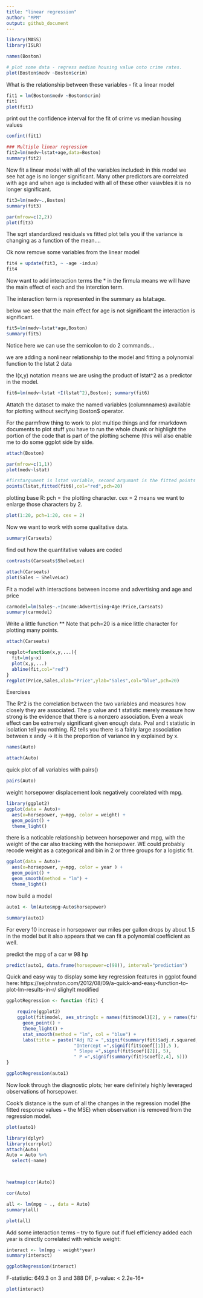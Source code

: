 ```yaml
---
title: "linear regression"
author: "MPM"
output: github_document
---
```




```r

library(MASS)
library(ISLR)

names(Boston)

# plot some data - regress median housing value onto crime rates. 
plot(Boston$medv ~Boston$crim)
```

What is the relationship between these variables - fit a linear model


```r

fit1 = lm(Boston$medv ~Boston$crim)
fit1
plot(fit1)

```



print out the confidence interval for the fit of crime vs median housing values

```r
confint(fit1)
```


```r

### Multiple linear regression
fit2=lm(medv~lstat+age,data=Boston)
summary(fit2)


```


Now fit a linear model with all of the variables included: in this model we see hat age is no longer significant. Many other predictors are correlated with age and when age is included with all of these other vaiavbles it is no longer significant. 

```r
fit3=lm(medv~.,Boston)
summary(fit3)


```


```r
par(mfrow=c(2,2))
plot(fit3)

```

The sqrt standardized residuals vs fitted plot tells you if the variance is changing as a function of the mean....



Ok now remove some variables from the linear model 

```r


fit4 = update(fit3, ~ -age -indus)
fit4
```



Now want to add interaction terms the * in the firmula means we  will have the main effect of each and the interction term. 

The interaction term is represented in the summary as lstat:age.

below we see that the main effect for age is not significant the interaction is significant. 

```r
fit5=lm(medv~lstat*age,Boston)
summary(fit5)
```


Notice here we can use the semicolon to do 2 commands... 

we are adding a nonlinear relationship to the model and fitting a polynomial function to the lstat 2 data 

the I(x,y) notation means we are using the product of lstat^2 as a predictor in the model. 
```r
fit6=lm(medv~lstat +I(lstat^2),Boston); summary(fit6)
```



Attatch the dataset to make the named variables (columnnames) available for plotting without secifying Boston$ operator. 

For the parmfrow thing to work to plot multipe things and for rmarkdown documents to plot stuff you have to run the whole chunk or highlight the portion of the code that is part of the plotting scheme (this will also enable me to do some ggplot side by side. 

```r
attach(Boston)

par(mfrow=c(1,1))
plot(medv~lstat)

#firstargument is lstat variable, second argumant is the fitted points from the quadratic fit, fit6. 
points(lstat,fitted(fit6),col="red",pch=20)


```


plotting base R: pch = the plotting character. cex = 2 means we want to enlarge those characters by 2. 
```r
plot(1:20, pch=1:20, cex = 2)

```



Now we want to work with some qualitative data. 

```r
summary(Carseats)
```



find out how the quantitative values are coded 
```r
contrasts(Carseats$ShelveLoc)
```

```r
attach(Carseats)
plot(Sales ~ ShelveLoc)

```


Fit a model with interactions between income and advertising and age and price 

```r
carmodel=lm(Sales~.+Income:Advertising+Age:Price,Carseats)
summary(carmodel)
```




Write a little function ** Note that pch=20 is a nice little character for plotting many points. 

```r
attach(Carseats)

regplot=function(x,y,...){
  fit=lm(y~x)
  plot(x,y,...)
  abline(fit,col="red")
}
regplot(Price,Sales,xlab="Price",ylab="Sales",col="blue",pch=20)


```


Exercises 

The R^2 is the correlation between the two variables and measures how closely they are associated. The p value and t statistic merely measure how strong is the evidence that there is a nonzero association. Even a weak effect can be extremely significant given enough data.
Pval and t statistic in isolation tell you nothing. R2 tells you there is a fairly large association between x andy → it is the proportion of variance in y explained by x. 




```r
names(Auto)
```


```r
attach(Auto)

```


quick plot of all variables with pairs()

```r
pairs(Auto)
```

weight horsepower displacement look negatively coorelated with mpg. 


```r
library(ggplot2)
ggplot(data = Auto)+ 
  aes(x=horsepower, y=mpg, color = weight) + 
  geom_point() + 
  theme_light()
```

there is a noticable relationship between horsepower and mpg, with the weight of the car also tracking with the horsepower. WE could probably recode weight as a categorical and bin in 2 or  three groups for a logistic fit. 


```r
ggplot(data = Auto)+ 
  aes(x=horsepower, y=mpg, color = year ) + 
  geom_point() + 
  geom_smooth(method = "lm") + 
  theme_light()
```


now build a model

```r
auto1 <- lm(Auto$mpg~Auto$horsepower)

summary(auto1)
```

For every 10 increase in horsepower our miles per gallon drops by about 1.5 in the model but it also appears that we can fit a polynomial coefficient as well. 


predict the mpg of a car w 98 hp

```r
predict(auto1, data.frame(horsepower=c(98)), interval="prediction")

```



Quick and easy way to display some key regression features in ggplot found here: 
https://sejohnston.com/2012/08/09/a-quick-and-easy-function-to-plot-lm-results-in-r/
slighylt modified 

```r

ggplotRegression <- function (fit) {

    require(ggplot2)
    ggplot(fit$model, aes_string(x = names(fit$model)[2], y = names(fit$model)[1])) + 
      geom_point() +
      theme_light() +
      stat_smooth(method = "lm", col = "blue") +
      labs(title = paste("Adj R2 = ",signif(summary(fit)$adj.r.squared, 5),
                         "Intercept =",signif(fit$coef[[1]],5 ),
                         " Slope =",signif(fit$coef[[2]], 5),
                         " P =",signif(summary(fit)$coef[2,4], 5)))
}

ggplotRegression(auto1)

```

Now look through the diagnostic plots; her eare definitely highly leveraged observations of horsepower. 

Cook's distance is the sum of all the changes in the regression model (the fitted response values + the MSE)  when observation i is removed from the regression model. 

```r
plot(auto1)
```


```r
library(dplyr)
library(corrplot)
attach(Auto)
Auto = Auto %>% 
  select(-name)



heatmap(cor(Auto))

```

```r
cor(Auto)
```




```r
all <- lm(mpg ~ ., data = Auto)
summary(all)
```


```r
plot(all)
```


Add some interaction terms -- try to figure out if fuel efficiency added each year is directly correlated with vehicle weight: 

```r
interact <- lm(mpg ~ weight*year)
summary(interact)
```

```r
ggplotRegression(interact)
```


F-statistic: 649.3 on 3 and 388 DF,  p-value: < 2.2e-16* 

```r
plot(interact)
```



